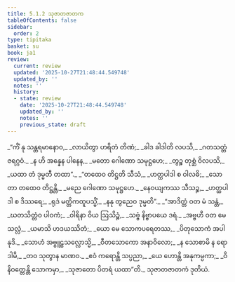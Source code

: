 ```yaml
---
title: 5.1.2 သုဇာတဇာတက
tableOfContents: false
sidebar:
  order: 2
type: tipitaka
basket: su
book: ja1
review:
  current: review
  updated: '2025-10-27T21:48:44.549748'
  updated_by: ''
  notes: ''
  history:
  - state: review
    date: '2025-10-27T21:48:44.549748'
    updated_by: ''
    notes: ''
    previous_state: draft
---
```



<ReviewStatus review={frontmatter.review} showDetails={true} />

<HypothesisAnnotation frontmatter={frontmatter} />

<DynamicBreadcrumb />

<Division number="6" book="ja1" e="ch" v="22" p="121">

<Paragraph number="1152" type="verses" book="ja1">
_“ကိံ နု သန္တရမာနောဝ,_  
_လာယိတွာ ဟရိတံ တိဏံ;_  
_ခါဒ ခါဒါတိ လပသိ,_  
_ဂတသတ္တံ ဇရဂ္ဂဝံ._  

</Paragraph>

</Division>
<Division number="7" book="ja1" e="ch" v="22" p="121">

<Paragraph number="1153" type="verses" book="ja1">
_န ဟိ အန္နေန ပါနေန,_  
_မတော ဂေါဏော သမုဋ္ဌဟေ;_  
_တွဉ္စ တုစ္ဆံ ဝိလပသိ,_  
_ယထာ တံ ဒုမ္မတီ တထာ”._  

</Paragraph>

</Division>
<Division number="8" book="ja1" e="ch" v="22" p="121">

<Paragraph number="1154" type="verses" book="ja1">
_“တထေဝ တိဋ္ဌတိ သီသံ,_  
_ဟတ္ထပါဒါ စ ဝါလဓိ;_  
_သောတာ တထေဝ တိဋ္ဌန္တိ,_  
_မညေ ဂေါဏော သမုဋ္ဌဟေ._  

</Paragraph>

</Division>
<Division number="9" book="ja1" e="ch" v="22" p="121">

<Paragraph number="1155" type="verses" book="ja1">
_နေဝယျကဿ သီသဉ္စ,_  
_ဟတ္ထပါဒါ စ ဒိဿရေ;_  
_ရုဒံ မတ္တိကထူပသ္မိံ,_  
_နနု တွညေဝ ဒုမ္မတိ”._  

</Paragraph>

</Division>
<Division number="10" book="ja1" e="ch" v="22" p="121">

<Paragraph number="1156" type="verses" book="ja1">
_“အာဒိတ္တံ ဝတ မံ သန္တံ,_  
_ဃတသိတ္တံဝ ပါဝကံ;_  
_ဝါရိနာ ဝိယ ဩသိဉ္စံ,_  
_သဗ္ဗံ နိဗ္ဗာပယေ ဒရံ._  

</Paragraph>

</Division>
<Division number="11" book="ja1" e="ch" v="22" p="121">

<Paragraph number="1157" type="verses" book="ja1">
_အဗ္ဗဟီ ဝတ မေ သလ္လံ,_  
_ယမာသိ ဟဒယဿိတံ;_  
_ယော မေ သောကပရေတဿ,_  
_ပိတုသောကံ အပါနုဒိ._  

</Paragraph>

</Division>
<Division number="12" book="ja1" e="ch" v="22" p="121">

<Paragraph number="1158" type="verses" book="ja1">
_သောဟံ အဗ္ဗူဠှသလ္လောသ္မိ,_  
_ဝီတသောကော အနာဝိလော;_  
_န သောစာမိ န ရောဒါမိ,_  
_တဝ သုတွာန မာဏဝ._  

</Paragraph>

</Division>
<Division number="13" book="ja1" e="ch" v="22" p="121">

<Paragraph number="1159" type="verses" book="ja1">
_ဧဝံ ကရောန္တိ သပ္ပညာ,_  
_ယေ ဟောန္တိ အနုကမ္ပကာ;_  
_ဝိနိဝတ္တေန္တိ သောကမှာ,_  
_သုဇာတော ပိတရံ ယထာ”တိ._  


</Paragraph>
</Division>

<Paragraph number="1160" type="center" book="ja1">
သုဇာတဇာတကံ ဒုတိယံ.
</Paragraph>